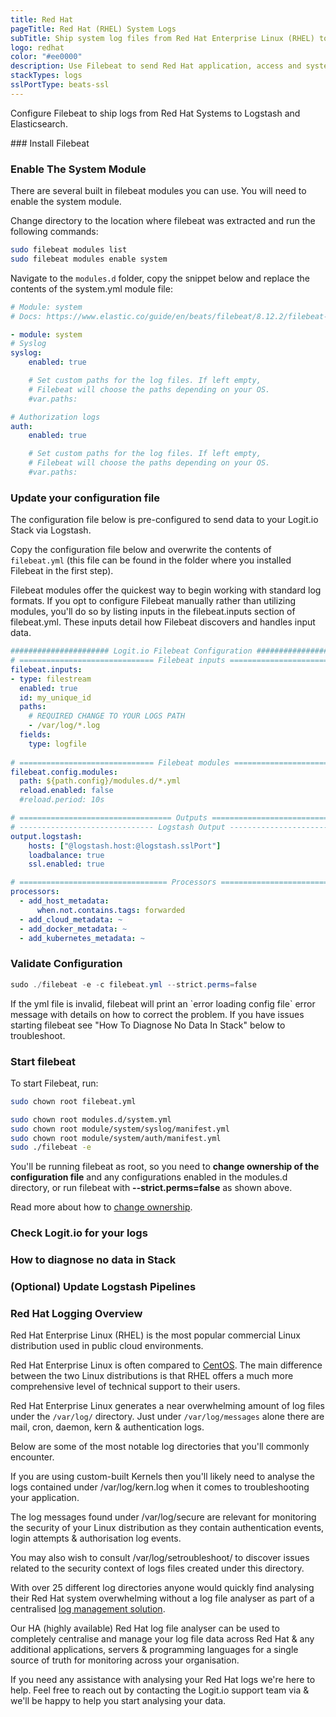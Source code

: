 ```yaml
---
title: Red Hat
pageTitle: Red Hat (RHEL) System Logs
subTitle: Ship system log files from Red Hat Enterprise Linux (RHEL) to Logstash
logo: redhat
color: "#ee0000"
description: Use Filebeat to send Red Hat application, access and system logs to your ELK stacks. Configure Filebeat to send Red Hat system logs to Elasticsearch. 
stackTypes: logs
sslPortType: beats-ssl
---
```


Configure Filebeat to ship logs from Red Hat Systems to Logstash and Elasticsearch.

<Steps>
  ### Install Filebeat

  <InstallFilebeat />

  ### Enable The System Module

  There are several built in filebeat modules you can use. You will need to enable the system module.

  Change directory to the location where filebeat was extracted and run the following commands:

  ```bash copy
  sudo filebeat modules list
  sudo filebeat modules enable system
  ```
  Navigate to the `modules.d` folder, copy the snippet below and replace the contents of the system.yml module file:

  ```yaml copy
  # Module: system
  # Docs: https://www.elastic.co/guide/en/beats/filebeat/8.12.2/filebeat-module-system.html

  - module: system
  # Syslog
  syslog:
      enabled: true

      # Set custom paths for the log files. If left empty,
      # Filebeat will choose the paths depending on your OS.
      #var.paths:

  # Authorization logs
  auth:
      enabled: true

      # Set custom paths for the log files. If left empty,
      # Filebeat will choose the paths depending on your OS.
      #var.paths:
  ```

  ### Update your configuration file

  The configuration file below is pre-configured to send data to your Logit.io Stack via Logstash.

  Copy the configuration file below and overwrite the contents of `filebeat.yml` 
  (this file can be found in the folder where you installed Filebeat in the first step).

  <Callout type="info">
    Filebeat modules offer the quickest way to begin working with standard log formats. 
    If you opt to configure Filebeat manually rather than utilizing modules, you'll do so by 
    listing inputs in the filebeat.inputs section of filebeat.yml. These inputs detail 
    how Filebeat discovers and handles input data. 
  </Callout>
    
  ```yml copy
  ###################### Logit.io Filebeat Configuration ########################
  # ============================== Filebeat inputs ==============================
  filebeat.inputs:
  - type: filestream
    enabled: true
    id: my_unique_id
    paths:
      # REQUIRED CHANGE TO YOUR LOGS PATH
      - /var/log/*.log
    fields:
      type: logfile
      
  # ============================== Filebeat modules ==============================
  filebeat.config.modules:
    path: ${path.config}/modules.d/*.yml
    reload.enabled: false
    #reload.period: 10s

  # ================================== Outputs ===================================
  # ------------------------------ Logstash Output -------------------------------
  output.logstash:
      hosts: ["@logstash.host:@logstash.sslPort"]
      loadbalance: true
      ssl.enabled: true

  # ================================= Processors =================================
  processors:
    - add_host_metadata:
        when.not.contains.tags: forwarded
    - add_cloud_metadata: ~
    - add_docker_metadata: ~
    - add_kubernetes_metadata: ~
  ```

  ### Validate Configuration
    
  ```ps1 copy
  sudo ./filebeat -e -c filebeat.yml --strict.perms=false
  ```

  <Callout type="info">
    If the yml file is invalid, filebeat will print an `error loading config file` error message with details on how to correct the problem. 
    If you have issues starting filebeat see "How To Diagnose No Data In Stack" below to troubleshoot.
  </Callout>

  ### Start filebeat

  To start Filebeat, run:

  ```bash copy
  sudo chown root filebeat.yml 
  ```

  ```bash copy
  sudo chown root modules.d/system.yml
  sudo chown root module/system/syslog/manifest.yml
  sudo chown root module/system/auth/manifest.yml
  sudo ./filebeat -e
  ```

  You'll be running filebeat as root, so you need to __change ownership of the configuration file__ and any 
  configurations enabled in the modules.d directory, or run filebeat with __--strict.perms=false__ as shown above. 

  Read more about how to [change ownership](https://www.elastic.co/guide/en/beats/libbeat/master/config-file-permissions.html).

  ### Check Logit.io for your logs

  <LaunchStack utmMedium="logs" utmCampaign="redhat" source="redhat" />

  ### How to diagnose no data in Stack

  <DiagnoseNoData />

  ### (Optional) Update Logstash Pipelines

  <LogstashPipeline />

</Steps>

### Red Hat Logging Overview

Red Hat Enterprise Linux (RHEL) is the most popular commercial Linux 
distribution used in public cloud environments. 

Red Hat Enterprise Linux is often compared to [CentOS](/integrations/log-management/operating-systems/centos). 
The main difference between the two Linux distributions is that RHEL 
offers a much more comprehensive level of technical support to their users.

Red Hat Enterprise Linux generates a near overwhelming amount of log 
files under the `/var/log/` directory. Just under `/var/log/messages` 
alone there are mail, cron, daemon, kern & authentication logs. 

Below are some of the most notable log directories that you'll commonly encounter.

If you are using custom-built Kernels then you'll likely need to analyse the logs 
contained under /var/log/kern.log when it comes to troubleshooting your application.

The log messages found under /var/log/secure are relevant for monitoring the 
security of your Linux distribution as they contain authentication events, 
login attempts & authorisation log events.

You may also wish to consult  /var/log/setroubleshoot/ to discover issues related 
to the security context of logs files created under this directory.

With over 25 different log directories anyone would quickly find analysing their 
Red Hat system overwhelming without a log file analyser as part of a 
centralised [log management solution](https://logit.io/platform/logging/log-management/).

Our HA (highly available) Red Hat log file analyser can be used to completely 
centralise and manage your log file data across Red Hat & any additional applications, 
servers & programming languages for a single source of truth for monitoring across your organisation.

If you need any assistance with analysing your Red Hat logs we're here to help. 
Feel free to reach out by contacting the Logit.io support team 
via <IntercomButton text="live chat" /> & we'll be happy to help you start analysing your data.
      
